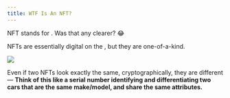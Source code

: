 ```yaml
---
title: WTF Is An NFT?
---
```


NFT stands for <Nutshell children="Non Fungible Token" glossaryEntry="content/glossary/nft.mdx" />. Was that any clearer? 😂

NFTs are essentially digital <Nutshell glossaryEntry="content/glossary/token.mdx" children="token" /> on the <Nutshell glossaryEntry="content/glossary/blockchain.mdx" children="blockchain" />, but they are one-of-a-kind.

![](/assets/7.jpg)

Even if two NFTs look exactly the same, cryptographically, they are different — **Think of this like a serial number identifying and differentiating two cars that are the same make/model, and share the same attributes.**
